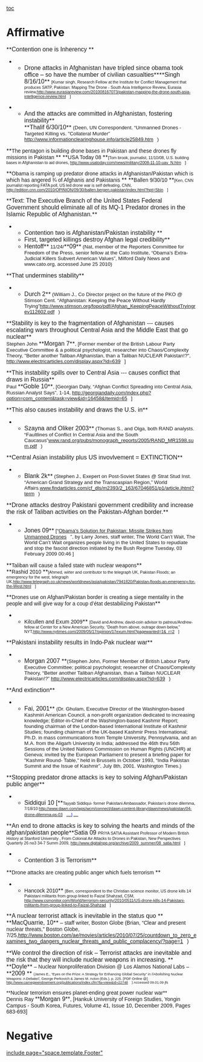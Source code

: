 [[toc]]
=Affirmative= 


<span style="display: block; margin-bottom: 0pt; margin-left: 0in; margin-right: 0in; margin-top: 0in;">**<span style="font-family: 'Arial Narrow',sans-serif; font-size: 12pt;">Contention one is Inherency </span>**</span>
**<span style="font-family: 'Arial Narrow',sans-serif; font-size: 12pt;">Drone attacks in Afghanistan have tripled since obama took office – so have the number of civilian casualties</span>****<span style="font-family: 'Arial Narrow',sans-serif; font-size: 12pt;">Singh 8/16/10</span>** <span style="font-family: 'Arial Narrow',sans-serif; font-size: 8pt;">[Kumar singh, Research Fellow at the Institute for Conflict Management that produces SATP, Pakistan: Mapping The Drone - South Asia Intelligence Review, Eurasia review,<span style="background-attachment: initial; background-clip: initial; background-color: initial; background-origin: initial; background-position: 100% 50%; background-repeat: no-repeat no-repeat; padding-right: 10px;">[[http://www.eurasiareview.com/201008167073/pakistan-mapping-the-drone-south-asia-intelligence-review.html]]</span>]</span>
<span style="display: block; margin-bottom: 0pt; margin-left: 0in; margin-right: 0in; margin-top: 0in;">
**<span style="font-family: 'Arial Narrow',sans-serif; font-size: 12pt;">And the attacks are committed in Afghanistan, fostering instability</span>**</span><span style="display: block; margin-bottom: 0pt; margin-left: 0in; margin-right: 0in; margin-top: 0in;">**<span style="font-family: 'Arial Narrow',sans-serif; font-size: 12pt;">Thalif 6/30/10</span>**<span style="font-family: 'Arial Narrow',sans-serif; font-size: 10pt;"> (Deen, UN Correspondent. “Unmanned Drones - Targeted Killing vs. "Collateral Murder” <span style="background-attachment: initial; background-clip: initial; background-color: initial; background-origin: initial; background-position: 100% 50%; background-repeat: no-repeat no-repeat; padding-right: 10px;">[[http://www.informationclearinghouse.info/article25849.htm]]</span>)</span></span>


<span style="margin-bottom: 0pt; margin-left: 0in; margin-right: 0in; margin-top: 0in;">**<span style="font-family: 'Arial Narrow',sans-serif;">The pentagon is building drone bases in Pakistan and these drones fly missions in Pakistan </span>**</span>
<span style="margin-bottom: 0pt; margin-left: 0in; margin-right: 0in; margin-top: 0in;"> **<span style="font-family: 'Arial Narrow',sans-serif;">USA Today 08 </span>**<span style="font-family: 'Arial Narrow',sans-serif; font-size: 8pt;">[Tom brook, journalist, 11/10/08, U.S. building bases in Afghanistan to aid drones, <span style="background-attachment: initial; background-clip: initial; background-color: initial; background-origin: initial; background-position: 100% 50%; background-repeat: no-repeat no-repeat; padding-right: 10px;">[[http://www.usatoday.com/news/military/2008-11-10-uav_N.htm]]</span>] </span></span>


<span style="margin-bottom: 0pt; margin-left: 0in; margin-right: 0in; margin-top: 0in;"> **<span style="font-family: 'Arial Narrow',sans-serif;">Obama is ramping up predator drone attacks in Afghanistan/Pakistan which is which has angered ¾ of Afghanis and Pakistanis </span>**</span>
<span style="margin-bottom: 0pt; margin-left: 0in; margin-right: 0in; margin-top: 0in;"> **<span style="font-family: 'Arial Narrow',sans-serif;">Ballen 9/30/10 </span>**<span style="font-family: 'Arial Narrow',sans-serif; font-size: 8pt;">[Ken, CNN journalist reporting FATA poll, US led drone war is self defeating, CNN, <span style="background-attachment: initial; background-clip: initial; background-color: initial; background-origin: initial; background-position: 100% 50%; background-repeat: no-repeat no-repeat; padding-right: 10px;">[[http://edition.cnn.com/2010/OPINION/09/30/ballen.bergen.pakistan/index.html?hpt=Sbin]]</span>] </span></span>



<span style="display: block; margin-bottom: 0pt; margin-left: 0in; margin-right: 0in; margin-top: 0in;"><span class="Underline">**<span style="font-family: 'Arial Narrow',sans-serif; font-size: 12pt;">Text: The Executive Branch of the United States Federal Government should eliminate all of its MQ-1 Predator drones in the Islamic Republic of Afghanistan.</span>**</span></span>


<span style="display: block; margin-bottom: 0pt; margin-left: 0in; margin-right: 0in; margin-top: 0in;">
**<span style="font-family: 'Arial Narrow',sans-serif; font-size: 12pt;">Contention two is Afghanistan/Pakistan instability </span>**</span>
**<span style="font-family: 'Arial Narrow',sans-serif; font-size: 12pt;">First, targeted killings destroy Afghan legal credibility</span>**
**<span style="font-family: 'Arial Narrow',sans-serif; font-size: 12pt;">Hentoff</span>**<span style="font-family: 'Arial Narrow',sans-serif; font-size: 10pt;"> 11/24/</span>**<span style="font-family: 'Arial Narrow',sans-serif; font-size: 12pt;">09</span>**<span style="font-family: 'Arial Narrow',sans-serif; font-size: 10pt;"> (Nat, member of the Reporters Committee for Freedom of the Press, senior fellow at the Cato Institute, “Obama’s Extra-Judicial Killers Subvert American Values”, Milford Daily News and www.cato.org, accessed June 25 2010) </span>


<span style="display: block; margin-bottom: 0pt; margin-left: 0in; margin-right: 0in; margin-top: 0in;">**<span style="font-family: 'Arial Narrow',sans-serif; font-size: 12pt;">That undermines stability</span>**</span>
**<span style="font-family: 'Arial Narrow',sans-serif; font-size: 12pt;">Durch 2</span>**<span style="font-family: 'Arial Narrow',sans-serif; font-size: 10pt;"> (William J., Co Director project on the future of the PKO @ Stimson Cent. “Afghanistan: Keeping the Peace Without Hardly Trying”<span style="background-attachment: initial; background-clip: initial; background-color: initial; background-origin: initial; background-position: 100% 50%; background-repeat: no-repeat no-repeat; padding-right: 10px;">[[http://www.stimson.org/fopo/pdf/Afghan_KeepingPeaceWithoutTryingrev112602.pdf]]</span>) </span>


<span style="display: block; margin-bottom: 0pt; margin-left: 0in; margin-right: 0in; margin-top: 0in;">**<span style="font-family: 'Arial Narrow',sans-serif; font-size: 12pt;">Stability is key to the fragmentation of Afghanistan --- causes escalating wars throughout Central Asia and the Middle East that go nuclear</span>**</span>
<span style="font-family: 'Arial Narrow',sans-serif; font-size: 10pt;">Stephen John </span>**<span style="font-family: 'Arial Narrow',sans-serif; font-size: 12pt;">Morgan 7</span>**<span style="font-family: 'Arial Narrow',sans-serif; font-size: 10pt;">, [Former member of the British Labour Party Executive Committee & a political psychologist, researcher into Chaos/Complexity Theory, "Better another Taliban Afghanistan, than a Taliban NUCLEAR Pakistan!?", <span style="background-attachment: initial; background-clip: initial; background-color: initial; background-origin: initial; background-position: 100% 50%; background-repeat: no-repeat no-repeat; padding-right: 10px;">[[http://www.electricarticles.com/display.aspx?id=639]]</span>] </span>


<span style="display: block; margin-bottom: 0pt; margin-left: 0in; margin-right: 0in; margin-top: 0in;">**<span style="font-family: 'Arial Narrow',sans-serif; font-size: 12pt;">This instability spills over to Central Asia --- causes conflict that draws in Russia</span>**</span>
<span style="font-family: 'Arial Narrow',sans-serif; font-size: 10pt;">Paul </span>**<span style="font-family: 'Arial Narrow',sans-serif; font-size: 12pt;">Goble 10</span>**<span style="font-family: 'Arial Narrow',sans-serif; font-size: 10pt;">, [Georgian Daily, “Afghan Conflict Spreading into Central Asia, Russian Analyst Says”, 1-14, <span style="background-attachment: initial; background-clip: initial; background-color: initial; background-origin: initial; background-position: 100% 50%; background-repeat: no-repeat no-repeat; padding-right: 10px;">[[http://georgiandaily.com/index.php?option=com_content&task=view&id=16458&Itemid=65]]</span>] </span>


<span style="display: block; margin-bottom: 0pt; margin-left: 0in; margin-right: 0in; margin-top: 0in;">**<span style="font-family: 'Arial Narrow',sans-serif; font-size: 12pt;">This also causes instability and draws the U.S. in</span>**</span>
**<span style="font-family: 'Arial Narrow',sans-serif; font-size: 12pt;">Szayna and Oliker 2003</span>**<span style="font-family: 'Arial Narrow',sans-serif; font-size: 10pt;"> (Thomas S., and Olga, both RAND analysts. “Faultlines of Conflict In Central Asia and the South Caucasus”<span style="background-attachment: initial; background-clip: initial; background-color: initial; background-origin: initial; background-position: 100% 50%; background-repeat: no-repeat no-repeat; padding-right: 10px;">[[http://www.rand.org/pubs/monograph_reports/2005/RAND_MR1598.sum.pdf|www.rand.org/pubs/monograph_reports/2005/RAND_MR1598.sum.pdf]]</span>) </span>


<span style="display: block; margin-bottom: 0pt; margin-left: 0in; margin-right: 0in; margin-top: 0in;">**<span style="font-family: 'Arial Narrow',sans-serif; font-size: 12pt;">Central Asian instability plus US invovlvement = EXTINCTION</span>**</span>
**<span style="font-family: 'Arial Narrow',sans-serif; font-size: 12pt;">Blank 2k</span>**<span style="font-family: 'Arial Narrow',sans-serif; font-size: 10pt;"> (Stephen J., Exepert on Post-Soviet States @ Strat Stud Inst. “American Grand Strategy and the Transcaspian Region,” World Affairs.<span style="background-attachment: initial; background-clip: initial; background-color: initial; background-origin: initial; background-position: 100% 50%; background-repeat: no-repeat no-repeat; padding-right: 10px;">[[http://www.findarticles.com/cf_dls/m2393/2_163/67046851/p1/article.jhtml?term|www.findarticles.com/cf_dls/m2393/2_163/67046851/p1/article.jhtml?term]]</span>) </span>


<span style="display: block; margin-bottom: 0pt; margin-left: 0in; margin-right: 0in; margin-top: 0in;">**<span style="font-family: 'Arial Narrow',sans-serif; font-size: 12pt;">Drone attacks destroy Pakistani government credibility and increase the risk of Taliban activities on the Pakistan-Afghan border.</span>**</span>
**<span style="font-family: 'Arial Narrow',sans-serif; font-size: 12pt;">Jones 09</span>**<span style="font-family: 'Arial Narrow',sans-serif; font-size: 10pt;"> [“<span style="background-attachment: initial; background-clip: initial; background-color: initial; background-origin: initial; background-position: 100% 50%; background-repeat: no-repeat no-repeat; padding-right: 10px;">[[http://www.worldcantwait.net/index.php/features-mainmenu-220/obama-watch/5359-obamas-solution-for-pakistan-missile-strikes-from-unmanned-drones|Obama's Solution for Pakistan: Missile Strikes from Unmanned Drones]]</span>”, by Larry Jones, staff writer, The World Can’t Wait, The World Can’t Wait organizes people living in the United States to repudiate and stop the fascist direction initiated by the Bush Regime Tuesday, 03 February 2009 00:46 ] </span>


<span style="display: block; margin-bottom: 0pt; margin-left: 0in; margin-right: 0in; margin-top: 0in;">**<span style="font-family: 'Arial Narrow',sans-serif;">Taliban will cause a failed state with nuclear weapons</span>**</span>
<span style="display: block; margin-bottom: 0pt; margin-left: 0in; margin-right: 0in; margin-top: 0in;">**<span style="font-family: 'Arial Narrow',sans-serif;">Rashid 2010 </span>**<span style="font-family: 'Arial Narrow',sans-serif; font-size: 8pt;">[Ahmed, wirter and contributor to the telegraph UK, Pakistan Floods; an emergrency for the west, telegraph UK,<span style="background-attachment: initial; background-clip: initial; background-color: initial; background-origin: initial; background-position: 100% 50%; background-repeat: no-repeat no-repeat; padding-right: 10px;">[[http://www.telegraph.co.uk/news/worldnews/asia/pakistan/7941820/Pakistan-floods-an-emergency-for-the-West.html]]</span>]</span>

</span>

<span style="display: block; margin-bottom: 0pt; margin-left: 0in; margin-right: 0in; margin-top: 0in;">**<span style="font-family: 'Arial Narrow',sans-serif;">Drones use on Afghan/Pakistan border is creating a siege mentality in the people and will give way for a coup d’état destabilizing Pakistan</span>**</span>
**<span style="font-family: 'Arial Narrow',sans-serif;">Kilcullen and Exum 2009</span>** <span style="font-family: 'Arial Narrow',sans-serif; font-size: 8pt;">[David and Andrew, david-coin advisor to patreus/Andrew-fellow at Center for a New American Security, “Death from above, outrage down below,” NYT,<span style="background-attachment: initial; background-clip: initial; background-color: initial; background-origin: initial; background-position: 100% 50%; background-repeat: no-repeat no-repeat; padding-right: 10px;">[[http://www.nytimes.com/2009/05/17/opinion/17exum.html?pagewanted=1&_r=2]]</span>] </span>


<span style="display: block; margin-bottom: 0pt; margin-left: 0in; margin-right: 0in; margin-top: 0in;">**<span style="font-family: 'Arial Narrow',sans-serif; font-size: 12pt;">Pakistani instability results in Indo-Pak nuclear war</span>**</span>
**<span style="font-family: 'Arial Narrow',sans-serif; font-size: 12pt;">Morgan 2007 </span>**<span style="font-family: 'Arial Narrow',sans-serif; font-size: 10pt;">(Stephen John, Former Member of British Labour Party Executive Committee; political psychologist; researcher of Chaos/Complexity Theory, “Better another Taliban Afghanistan, than a Taliban NUCLEAR Pakistan!?” <span style="background-attachment: initial; background-clip: initial; background-color: initial; background-origin: initial; background-position: 100% 50%; background-repeat: no-repeat no-repeat; padding-right: 10px;">[[http://www.electricarticles.com/display.aspx?id=639]]</span>) </span>


<span style="display: block; margin-bottom: 0pt; margin-left: 0in; margin-right: 0in; margin-top: 0in;">**<span style="font-family: 'Arial Narrow',sans-serif; font-size: 12pt;">And extinction</span>**</span>
**<span style="font-family: 'Arial Narrow',sans-serif; font-size: 12pt;">Fai, 2001</span>** <span style="font-family: 'Arial Narrow',sans-serif; font-size: 10pt;">(Dr. Ghulam, Executive Director of the Washington-based Kashmiri American Council, a non-profit organization dedicated to increasing knowledge; Editor-in-Chief of the Washington-based Kashmir Report; founding chairman of the London-based International Institute of Kashmir Studies; founding chairman of the UK-based Kashmir Press International; Ph.D. in mass communications from Temple University, Pennsylvania, and an M.A. from the Aligarh University in India; addressed the 46th thru 56th Sessions of the United Nations Commission on Human Rights (UNCHR) at Geneva; invited by the European Parliament to present a briefing paper for "Kashmir Round- Table," held in Brussels in October 1993, “India Pakistan Summit and the Issue of Kashmir”, July 8th, 2001. Washington Times.) </span>


<span style="display: block; margin-bottom: 0pt; margin-left: 0in; margin-right: 0in; margin-top: 0in;">**<span style="font-family: 'Arial Narrow',sans-serif; font-size: 12pt;">Stopping predator drone attacks is key to solving Afghan/Pakistan public anger</span>**</span>
**<span style="font-family: 'Arial Narrow',sans-serif; font-size: 12pt;">Siddiqui 10 [</span>**<span style="font-family: 'Arial Narrow',sans-serif; font-size: 8pt;">Tayyab Siddiqui- former Pakistani Ambassador, Pakistan’s drone dilemma, 7/18/10 <span style="background-attachment: initial; background-clip: initial; background-color: initial; background-origin: initial; background-position: 100% 50%; background-repeat: no-repeat no-repeat; padding-right: 10px;">[[http://www.dawn.com/wps/wcm/connect/dawn-content-library/dawn/news/pakistan/04-drone-dilemma-qs-03]]</span></span>__<span style="color: blue; font-family: 'Arial Narrow',sans-serif; font-size: 8pt;">] </span>__


<span style="display: block; margin-bottom: 0pt; margin-left: 0in; margin-right: 0in; margin-top: 0in;">**<span style="font-family: 'Arial Narrow',sans-serif; font-size: 12pt;">An end to drone attacks is key to solving the hearts and minds of the afghan/pakistan people</span>**<span style="font-family: 'Arial Narrow',sans-serif; font-size: 12pt;">Satia 09 </span><span style="font-family: 'Arial Narrow',sans-serif; font-size: 8pt;">PRIYA SATIA Assistant Professor of Modern British History at Stanford University , From Colonial Air Attacks to Drones in Pakistan, New Perspectives Quarterly 26 no3 34-7 Summ 2009, <span style="background-attachment: initial; background-clip: initial; background-color: initial; background-origin: initial; background-position: 100% 50%; background-repeat: no-repeat no-repeat; padding-right: 10px;">[[http://www.digitalnpq.org/archive/2009_summer/08_satia.html]]</span>]</span></span>

<span style="display: block; margin-bottom: 0pt; margin-left: 0in; margin-right: 0in; margin-top: 0in;">
**<span style="font-family: 'Arial Narrow',sans-serif; font-size: 12pt;">Contention 3 is Terrorism</span>**</span>
<span class="Underline">**<span style="font-family: 'Arial Narrow',sans-serif;">Drone attacks are creating public anger which fuels terrorism </span>**</span>
**<span style="font-family: 'Arial Narrow',sans-serif;">Hancock 2010</span>** <span style="font-family: 'Arial Narrow',sans-serif; font-size: 8pt;">[Ben, correspondent to the Christian science monitor, US drone kills 14 Pakistani militants from group linked to Faizal Shahzad, CSM, <span style="background-attachment: initial; background-clip: initial; background-color: initial; background-origin: initial; background-position: 100% 50%; background-repeat: no-repeat no-repeat; padding-right: 10px;">[[http://www.csmonitor.com/World/terrorism-security/2010/0511/US-drone-kills-14-Pakistani-militants-from-group-linked-to-Faizal-Shahzad]]</span>]</span>


<span style="margin-bottom: 0pt; margin-left: 0in; margin-right: 0in; margin-top: 0in;">**<span style="font-family: 'Arial Narrow',sans-serif; font-size: 12pt;">A nuclear terrorist attack is inevitable in the status quo </span>**</span>
<span style="margin-bottom: 0pt; margin-left: 0in; margin-right: 0in; margin-top: 0in;"> **<span style="font-family: 'Arial Narrow',sans-serif; font-size: 12pt;">MacQuarrie, 10</span>**<span style="font-family: 'Arial Narrow',sans-serif;"> – staff writer, Boston Globe (Brian, “Clear and present nuclear threats,” Boston Globe, 7/25,<span style="background-attachment: initial; background-clip: initial; background-color: initial; background-origin: initial; background-position: 100% 50%; background-repeat: no-repeat no-repeat; color: blue; padding-right: 10px;">[[http://www.boston.com/ae/movies/articles/2010/07/25/countdown_to_zero_examines_two_dangers_nuclear_threats_and_public_complacency/?page=1]]</span>) </span></span>


<span style="margin-bottom: 0pt; margin-left: 0in; margin-right: 0in; margin-top: 0in;"> **<span style="font-family: 'Arial Narrow',sans-serif; font-size: 12pt;">We control the direction of risk – Terrorist attacks are inevitable and the risk that they will include nuclear weapons in increasing. </span>**</span>
<span style="margin-bottom: 0pt; margin-left: 0in; margin-right: 0in; margin-top: 0in;"> **<span style="font-family: 'Arial Narrow',sans-serif; font-size: 12pt;">Doyle</span>** <span style="font-family: 'Arial Narrow',sans-serif;">– Nuclear Nonproliferation Division @ Los Alamos National Labs – </span>**<span style="font-family: 'Arial Narrow',sans-serif; font-size: 12pt;">2009 </span>**</span>
<span style="font-family: 'Arial Narrow',sans-serif; font-size: 7pt; margin-bottom: 0pt; margin-left: 0in; margin-right: 0in; margin-top: 0in;"> (James E., “Eyes on the Prize: A Strategy for Enhancing Global Security” in //Abolishing Nuclear Weapons: A Debate//, George Perkovich & James M. Acton (Eds.), p. 225. [PDF Online @] <span style="background-attachment: initial; background-clip: initial; background-color: initial; background-origin: initial; background-position: 100% 50%; background-repeat: no-repeat no-repeat; padding-right: 10px;">[[http://www.carnegieendowment.org/publications/index.cfm?fa=view&id=22748]]</span>) Accessed 09.01.09 jfs </span>


<span style="display: block; font-family: 'Arial Narrow',sans-serif; margin-bottom: 0pt; margin-left: 0in; margin-right: 0in; margin-top: 0in;">**Nuclear terrorism ensures planet-ending great power nuclear war**</span>
<span style="font-family: 'Arial Narrow',sans-serif;">Dennis Ray </span><span class="tagChar"><span style="font-family: 'Arial Narrow',sans-serif; font-size: 12pt;">**Morgan 9**</span></span><span style="font-family: 'Arial Narrow',sans-serif;">, [Hankuk University of Foreign Studies, Yongin Campus - South Korea, Futures, Volume 41, Issue 10, December 2009, Pages 683-693] </span>


=Negative= 

[[include page="space.template.Footer"]]